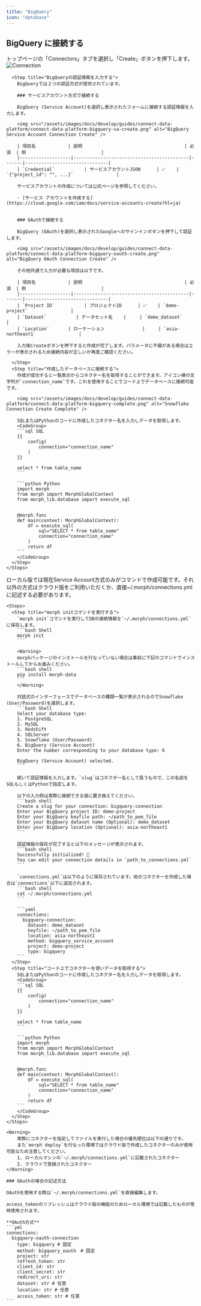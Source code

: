 ```yaml
---
title: "BigQuery"
icon: "database"
---
```


## BigQuery に接続する

<Tabs>
  <Tab title="クラウド版">
    <Steps>
      <Step title="Connectorを作成する">
        トップページの「Connectors」タブを選択し「Create」ボタンを押下します。
        <img src="/assets/images/docs/develop/guides/connect-data-platform/connect-data-platform-connection.png" alt="Connection" />
      </Step>

      <Step title="BigQueryの認証情報を入力する">
        BigQueryでは２つの認証方式が提供されています。

        ### サービスアカウント方式で接続する

        BigQuery (Service Account)を選択し表示されたフォームに接続する認証情報を入力します。

        <img src="/assets/images/docs/develop/guides/connect-data-platform/connect-data-platform-bigquery-sa-create.png" alt="BigQuery Service Account Connection Create" />

        | 項目名            | 説明                                      | 必須  | 例                            |
        |-------------------|-------------------------------------------|-------|-------------------------------|
        | `Credential`           | サービスアカウントJSON      | ✅    | `{"project_id": "", ...}`                |

        サービスアカウントの作成については公式ページを参照してください。

        - [サービス アカウントを作成する](https://cloud.google.com/iam/docs/service-accounts-create?hl=ja)


        ### OAuthで接続する

        BigQuery (OAuth)を選択し表示されたGoogleへのサインインボタンを押下して認証します。

        <img src="/assets/images/docs/develop/guides/connect-data-platform/connect-data-platform-bigquery-oauth-create.png" alt="BigQuery OAuth Connection Create" />

        その他共通で入力が必要な項目は以下です。

        | 項目名            | 説明                                      | 必須  | 例                            |
        |-------------------|-------------------------------------------|-------|-------------------------------|
        | `Project ID`           | プロジェクトID      | ✅    | `demo-project`                |
        | `Dataset`           | データセット名    |     | `demo_dataset`                       |
        | `Location`       | ローケーション              |     | `asia-northeast1`                |

        入力後Createボタンを押下すると作成が完了します。パラメータに不備がある場合はエラーが表示されるため接続内容が正しいか再度ご確認ください。

      </Step>
      <Step title="作成したデータベースに接続する">
        作成が成功すると一覧表示からコネクター名を取得することができます。アイコン横の文字列が`connection_name`です。これを使用することでコード上でデータベースに接続可能です。

        <img src="/assets/images/docs/develop/guides/connect-data-platform/connect-data-platform-bigquery-complete.png" alt="Snowflake Connection Create Complete" />

        SQLまたはPythonのコードに作成したコネクター名を入力しデータを取得します。
        <CodeGroup>
        ```sql SQL
        {{
            config(
                connection="connection_name"
            )
        }}

        select * from table_name
        ```

        ```python Python
        import morph
        from morph import MorphGlobalContext
        from morph_lib.database import execute_sql


        @morph.func
        def main(context: MorphGlobalContext):
            df = execute_sql(
                sql="SELECT * from table_name"
                connection="connection_name"
            )
            return df
        ```
        </CodeGroup>
      </Step>
    </Steps>

  </Tab>
  <Tab title="ローカル版">
    <Info>ローカル版では現在Service Account方式のみがコマンドで作成可能です。それ以外の方式はクラウド版をご利用いただくか、直接~/.morph/connections.ymlに記述する必要があります。</Info>

    <Steps>
      <Step title="morph initコマンドを実行する">
        `morph init`コマンドを実行してDBの接続情報を`~/.morph/connections.yml`に保存します。
        ```bash Shell
        morph init
        ```

        <Warning>
        morphパッケージのインストールを行なっていない場合は事前に下記のコマンドでインストールしてからお進みください。
        ```bash shell
        pip install morph-data
        ```
        </Warning>

        対話式のインターフェースでデータベースの種類一覧が表示されるのでSnowflake (User/Password)を選択します。
        ```bash Shell
        Select your database type:
        1. PostgreSQL
        2. MySQL
        3. Redshift
        4. SQLServer
        5. Snowflake (User/Password)
        6. BigQuery (Service Account)
        Enter the number corresponding to your database type: 6

        BigQuery (Service Account) selected.
        ```

        続いて認証情報を入力します。`slug`はコネクター名として扱うもので、この名前をSQLもしくはPythonで指定します。

        以下の入力例は実際に接続できる値に置き換えてください。
        ```bash shell
        Create a slug for your connection: bigquery-connection
        Enter your BigQuery project ID: demo-project
        Enter your BigQuery keyfile path: ~/path_to_pem_file  
        Enter your BigQuery dataset name (Optional): demo_dataset
        Enter your BigQuery location (Optional): asia-northeast1
        ```

        認証情報の保存が完了すると以下のメッセージが表示されます。
        ```bash shell
        Successfully initialized! 🎉
        You can edit your connection details in `path_to_connections.yml`
        ```

        `connections.yml`は以下のように保存されています。他のコネクターを作成した場合は`connections`以下に追加されます。
        ```bash shell
        cat ~/.morph/connections.yml
        ```

        ```yaml
        connections:
          bigquery-connection:
            dataset: demo_dataset
            keyfile: ~/path_to_pem_file
            location: asia-northeast1
            method: bigquery_service_account
            project: demo-project
            type: bigquery
        ```
      </Step>
      <Step title="コード上でコネクターを使いデータを取得する">
        SQLまたはPythonのコードに作成したコネクター名を入力しデータを取得します。
        <CodeGroup>
        ```sql SQL
        {{
            config(
                connection="connection_name"
            )
        }}

        select * from table_name
        ```

        ```python Python
        import morph
        from morph import MorphGlobalContext
        from morph_lib.database import execute_sql


        @morph.func
        def main(context: MorphGlobalContext):
            df = execute_sql(
                sql="SELECT * from table_name"
                connection="connection_name"
            )
            return df
        ```
        </CodeGroup>
      </Step>
    </Steps>

    <Warning>
        実際にコネクターを指定してファイルを実行した場合の優先順位は以下の通りです。
        また`morph deploy`を行なった環境ではクラウド版で作成したコネクターのみが使用可能なため注意してください。
        1. ローカルマシンの`~/.morph/connections.yml`に記載されたコネクター
        2. クラウドで登録されたコネクター
    </Warning>

    ### OAuthの場合の記述方法

    OAuthを使用する際は`~/.morph/connections.yml`を直接編集します。

    access_tokenのリフレッシュはクラウド版の機能のためローカル環境では記載したものが常時使用されます。

    **OAuth方式**
    ```yml
    connections:
      bigquery-oauth-connection
        type: bigquery # 固定
        method: bigquery_oauth　# 固定
        project: str
        refresh_token: str
        client_id: str
        client_secret: str
        redirect_uri: str
        dataset: str # 任意
        location: str # 任意
        access_token: str # 任意
    ```    

  </Tab>  
</Tabs>
